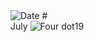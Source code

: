 
<RunningHead />
<Image src="/title-imprint.png" height={50} width={50} alt="Date" className="title-imprint"/>
# <div id="date">July <Image className="four-dot" src="/four-dot.png" height={15} width={15} alt="Four dot" />19</div>

